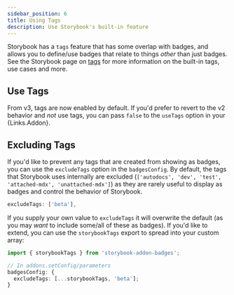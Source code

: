 ```yaml
---
sidebar_position: 6
title: Using Tags
description: Use Storybook's built-in feature
---
```



Storybook has a `tags` feature that has some overlap with badges, and allows you to define/use
badges that relate to things _other_ than just badges. See the Storybook page on [tags](@todo) for
more information on the built-in tags, use cases and more.

## Use Tags

From v3, tags are now enabled by default. If you'd prefer to revert to the v2 behavior and _not_ use
tags, you can pass `false` to the `useTags` option in your {Links.Addon}.

## Excluding Tags

If you'd like to prevent any tags that are created from showing as badges, you can use the
`excludeTags` option in the `badgesConfig`. By default, the tags that Storybook uses internally are
excluded (`['autodocs', 'dev', 'test', 'attached-mdx', 'unattached-mdx']`) as they are rarely useful
to display as badges and control the behavior of Storybook.

```ts
excludeTags: ['beta'],
```

If you supply your own value to `excludeTags` it will overwrite the default (as you may _want_ to
include some/all of these as badges). If you'd like to extend, you can use the `storybookTags`
export to spread into your custom array:

```ts
import { storybookTags } from 'storybook-addon-badges';

// In addons.setConfig/parameters
badgesConfig: {
  excludeTags: [...storybookTags, 'beta'];
}
```
